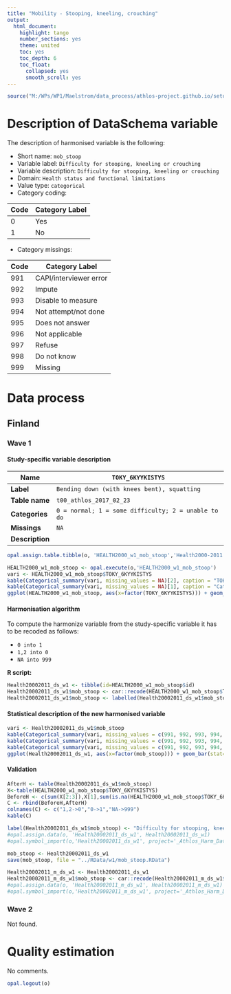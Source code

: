 ```yaml
---
title: "Mobility - Stooping, kneeling, crouching"
output:
  html_document:
    highlight: tango
    number_sections: yes
    theme: united
    toc: yes
    toc_depth: 6
    toc_float:
      collapsed: yes
      smooth_scroll: yes
---
```


<!-- ########################################################## --> 

<!-- # Installation, loading packages -->
<!-- **R script:** -->

```r
source("M:/WPs/WP1/Maelstrom/data_process/athlos-project.github.io/setup_iago.r")
```
<!-- ########################################################## --> 



# Description of DataSchema variable

The description of harmonised variable is the following:

* Short name: `mob_stoop`
* Variable label: `Difficulty for stooping, kneeling or crouching`
* Variable description: `Difficulty for stooping, kneeling or crouching`
* Domain: `Health status and functional limitations`
* Value type: `categorical`
* Category coding:

**Code** | **Category Label**
-------- | ------------------
0        | Yes
1        | No

* Category missings: 

**Code** | **Category Label**
----| ------------------
991 | CAPI/interviewer error
992 | Impute
993 | Disable to measure
994 | Not attempt/not done
995 | Does not answer
996 | Not applicable
997 | Refuse
998 | Do not know
999 | Missing

# Data process


## Finland


### Wave 1 

#### Study-specific variable description



| **Name** | `TOKY_6KYYKISTYS`|
|-|-|
| **Label** | `Bending down (with knees bent), squatting` |
| **Table name** | `t00_athlos_2017_02_23` |
| **Categories** | `0 = normal; 1 = some difficulty; 2 = unable to do` |
| **Missings** | `NA` |
| **Description** |  |



```r
opal.assign.table.tibble(o, 'HEALTH2000_w1_mob_stoop','Health2000-2011.t00_athlos_2017_02_23', variables=list('TOKY_6KYYKISTYS'), missings = TRUE)
```

```r
HEALTH2000_w1_mob_stoop <- opal.execute(o,'HEALTH2000_w1_mob_stoop')
vari <- HEALTH2000_w1_mob_stoop$TOKY_6KYYKISTYS
kable(Categorical_summary(vari, missing_values = NA)[2], caption = "TOKY_6KYYKISTYS")
kable(Categorical_summary(vari, missing_values = NA)[1], caption = "Category")
ggplot(HEALTH2000_w1_mob_stoop, aes(x=factor(TOKY_6KYYKISTYS))) + geom_bar(stat="count", width=0.4, fill="steelblue") + xlab("Mobility - Stooping") + ylab("Frequency")
```

#### Harmonisation algorithm

To compute the harmonize variable from the study-specific variable it has to be recoded as follows:

* `0 into 1` 
* `1,2 into 0`
* `NA into 999`

**R script:**

```r
Health20002011_ds_w1 <- tibble(id=HEALTH2000_w1_mob_stoop$id)
Health20002011_ds_w1$mob_stoop <- car::recode(HEALTH2000_w1_mob_stoop$TOKY_6KYYKISTYS, "0 = '1';1 = '0';2 = '0';NA = '999' ")
Health20002011_ds_w1$mob_stoop <- labelled(Health20002011_ds_w1$mob_stoop, labels = c(Yes=0, No=1,Missing=999, Do_not_know=998, Refuse=997, Not_applicable=996, Does_not_answer=995,  Not_attempt_not_done=994, Disable_to_measure=993, Impute=992, CAPI_interviewer_error=991))
```

#### Statistical description of the new harmonised variable
```r
vari <- Health20002011_ds_w1$mob_stoop
kable(Categorical_summary(vari, missing_values = c(991, 992, 993, 994, 995, 996, 997, 998, 999))[3], caption = "mob_stoop")
kable(Categorical_summary(vari, missing_values = c(991, 992, 993, 994, 995, 996, 997, 998, 999))[1], caption = "Category")
kable(Categorical_summary(vari, missing_values = c(991, 992, 993, 994, 995, 996, 997, 998, 999))[2], caption = "Type of missing")
ggplot(Health20002011_ds_w1, aes(x=factor(mob_stoop))) + geom_bar(stat="count", width=0.4, fill="steelblue") + xlab("Mobility - Stooping") + ylab("Frequency")
```

#### Validation
```r
AfterH <- table(Health20002011_ds_w1$mob_stoop)
X<-table(HEALTH2000_w1_mob_stoop$TOKY_6KYYKISTYS)
BeforeH <- c(sum(X[2:3]),X[1],sum(is.na(HEALTH2000_w1_mob_stoop$TOKY_6KYYKISTYS)))
C <- rbind(BeforeH,AfterH)
colnames(C) <- c("1,2->0","0->1","NA->999")
kable(C)
```


```r
label(Health20002011_ds_w1$mob_stoop) <- "Difficulty for stooping, kneeling or crouching"
#opal.assign.data(o, 'Health20002011_ds_w1', Health20002011_ds_w1)
#opal.symbol_import(o,'Health20002011_ds_w1', project='_Athlos_Harm_Dataset')

mob_stoop <- Health20002011_ds_w1
save(mob_stoop, file = "../RData/w1/mob_stoop.RData")

Health20002011_m_ds_w1 <- Health20002011_ds_w1
Health20002011_m_ds_w1$mob_stoop <- car::recode(Health20002011_m_ds_w1$mob_stoop, "c(991, 992, 993, 994, 995, 996, 997,998, 999)=NA")
#opal.assign.data(o, 'Health20002011_m_ds_w1', Health20002011_m_ds_w1)
#opal.symbol_import(o,'Health20002011_m_ds_w1', project='_Athlos_Harm_Dataset')
```



### Wave 2

Not found.


# Quality estimation
No comments.


```r
opal.logout(o)
```
